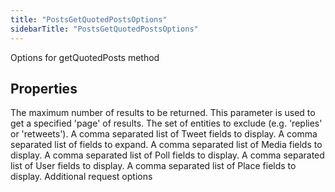 ```yaml
---
title: "PostsGetQuotedPostsOptions"
sidebarTitle: "PostsGetQuotedPostsOptions"
---
```


Options for getQuotedPosts method

## Properties

<ParamField name="maxResults" type="number">
The maximum number of results to be returned.
</ParamField>





<ParamField name="paginationToken" type="string">
This parameter is used to get a specified 'page' of results.
</ParamField>





<ParamField name="exclude" type="any[]">
The set of entities to exclude (e.g. 'replies' or 'retweets').
</ParamField>





<ParamField name="tweetfields" type="any[]">
A comma separated list of Tweet fields to display.
</ParamField>





<ParamField name="expansions" type="any[]">
A comma separated list of fields to expand.
</ParamField>





<ParamField name="mediafields" type="any[]">
A comma separated list of Media fields to display.
</ParamField>





<ParamField name="pollfields" type="any[]">
A comma separated list of Poll fields to display.
</ParamField>





<ParamField name="userfields" type="any[]">
A comma separated list of User fields to display.
</ParamField>





<ParamField name="placefields" type="any[]">
A comma separated list of Place fields to display.
</ParamField>





<ParamField name="requestOptions" type="[RequestOptions](/xdks/typescript/reference/interfaces/RequestOptions)">
Additional request options
</ParamField>



